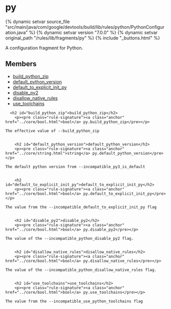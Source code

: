 <html devsite>
<head>
  <meta name="project_path" value="/_project.yaml">
  <meta name="book_path" value="/versions/7.0.0/_book.yaml">
</head>
<body>

<h1 class="page-title" id="modules.py">py</h1>

{% dynamic setvar source_file "src/main/java/com/google/devtools/build/lib/rules/python/PythonConfiguration.java" %}
{% dynamic setvar version "7.0.0" %}
{% dynamic setvar original_path "/rules/lib/fragments/py" %}
{% include "_buttons.html" %}
<!-- {% raw %} -->

A configuration fragment for Python.

<h2>Members</h2>
<ul>
    <li>
    <a href="#build_python_zip">build_python_zip</a>
  </li>
      <li>
    <a href="#default_python_version">default_python_version</a>
  </li>
      <li>
    <a href="#default_to_explicit_init_py">default_to_explicit_init_py</a>
  </li>
      <li>
    <a href="#disable_py2">disable_py2</a>
  </li>
      <li>
    <a href="#disallow_native_rules">disallow_native_rules</a>
  </li>
      <li>
    <a href="#use_toolchains">use_toolchains</a>
  </li>
  </ul>

      <h2 id="build_python_zip">build_python_zip</h2>
        <p><pre class="rule-signature"><a class="anchor" href="../core/bool.html">bool</a> py.build_python_zip</pre></p>

    The effective value of --build_python_zip


        <h2 id="default_python_version">default_python_version</h2>
        <p><pre class="rule-signature"><a class="anchor" href="../core/string.html">string</a> py.default_python_version</pre></p>

    The default python version from --incompatible_py3_is_default


        <h2 id="default_to_explicit_init_py">default_to_explicit_init_py</h2>
        <p><pre class="rule-signature"><a class="anchor" href="../core/bool.html">bool</a> py.default_to_explicit_init_py</pre></p>

    The value from the --incompatible_default_to_explicit_init_py flag


        <h2 id="disable_py2">disable_py2</h2>
        <p><pre class="rule-signature"><a class="anchor" href="../core/bool.html">bool</a> py.disable_py2</pre></p>

    The value of the --incompatible_python_disable_py2 flag.


        <h2 id="disallow_native_rules">disallow_native_rules</h2>
        <p><pre class="rule-signature"><a class="anchor" href="../core/bool.html">bool</a> py.disallow_native_rules</pre></p>

    The value of the --incompatible_python_disallow_native_rules flag.


        <h2 id="use_toolchains">use_toolchains</h2>
        <p><pre class="rule-signature"><a class="anchor" href="../core/bool.html">bool</a> py.use_toolchains</pre></p>

    The value from the --incompatible_use_python_toolchains flag



</body>
</html>

<!-- {% endraw %} -->
